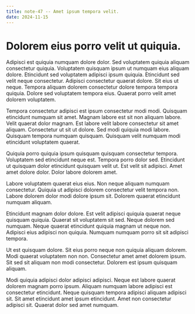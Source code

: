 ```yaml
---
title: note-47 -- Amet ipsum tempora velit.
date: 2024-11-15
---
```


# Dolorem eius porro velit ut quiquia.

Adipisci est quiquia numquam dolore dolor. Sed voluptatem quiquia aliquam consectetur quiquia. Voluptatem quisquam ipsum
ut numquam eius aliquam dolore. Etincidunt sed voluptatem adipisci ipsum quiquia. Etincidunt sed velit neque
consectetur. Adipisci consectetur quaerat dolore. Sit eius ut neque. Tempora aliquam dolorem consectetur dolore tempora
tempora quiquia. Dolore sed voluptatem tempora eius. Quaerat porro velit amet dolorem voluptatem.

Tempora consectetur adipisci est ipsum consectetur modi modi. Quisquam etincidunt numquam sit amet. Magnam labore est
sit non aliquam labore. Velit quaerat dolor magnam. Est labore velit labore consectetur sit amet aliquam. Consectetur ut
sit ut dolore. Sed modi quiquia modi labore. Quisquam tempora numquam quisquam. Quisquam velit numquam modi etincidunt
voluptatem quaerat.

Quiquia porro quiquia ipsum quisquam quisquam consectetur tempora. Voluptatem sed etincidunt neque est. Tempora porro
dolor sed. Etincidunt ut quisquam dolor etincidunt quisquam velit ut. Est velit sit adipisci. Amet amet dolore dolor.
Dolor labore dolorem amet.

Labore voluptatem quaerat eius eius. Non neque aliquam numquam consectetur. Quiquia ut adipisci dolorem consectetur
velit tempora non. Labore dolorem dolor modi dolore ipsum sit. Dolorem quaerat etincidunt numquam aliquam.

Etincidunt magnam dolor dolore. Est velit adipisci quiquia quaerat neque quisquam quiquia. Quaerat sit voluptatem sit
sed. Neque dolorem sed numquam. Neque quaerat etincidunt quiquia magnam ut neque non. Adipisci eius adipisci non
quiquia. Numquam numquam porro sit sit adipisci tempora.

Ut est quisquam dolore. Sit eius porro neque non quiquia aliquam dolorem. Modi quaerat voluptatem non non. Consectetur
amet amet dolorem ipsum. Sit sed sit aliquam non modi consectetur. Dolorem est ipsum quisquam aliquam.

Modi quiquia adipisci dolor adipisci adipisci. Neque est labore quaerat dolorem magnam porro ipsum. Aliquam numquam
labore adipisci est consectetur etincidunt. Neque quisquam tempora adipisci aliquam adipisci sit. Sit amet etincidunt
amet ipsum etincidunt. Amet non consectetur adipisci sit. Quaerat dolor sed amet numquam.
